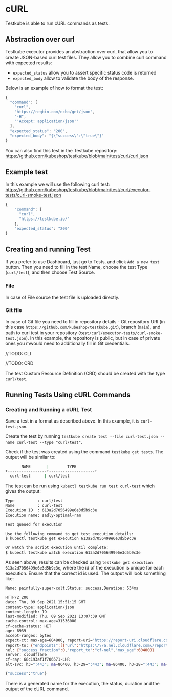 
# cURL
Testkube is able to run cURL commands as tests.

## Abstraction over curl
Testkube executor provides an abstraction over curl, that allow you to create JSON-based curl test files. They allow you to combine curl command with expected results:

- `expected_status` allow you to assert specific status code is returned
- `expected_body` allow to validate the body of the response.

Below is an example of how to format the test:

```js
{
  "command": [
    "curl",
    "https://reqbin.com/echo/get/json",
    "-H",
    "'Accept: application/json'"
  ],
  "expected_status": "200",
  "expected_body": "{\"success\":\"true\"}"
}
```

You can also find this test in the Testkube repository: https://github.com/kubeshop/testkube/blob/main/test/curl/curl.json

## Example test
In this example we will use the following curl test: https://github.com/kubeshop/testkube/blob/main/test/curl/executor-tests/curl-smoke-test.json

```js
{
	"command": [
	  "curl",
	  "https://testkube.io/"
	],
	"expected_status": "200"
}
```

## Creating and running Test

<Tabs groupId="dashboard-cli">
<TabItem value="dash" label="Dashboard">

If you prefer to use Dashboard, just go to Tests, and click `Add a new test` button. Then you need to fill in the test Name, choose the test Type (`curl/test`), and then choose Test Source.

### File
In case of File source the test file is uploaded directly.

### Git file
In case of Git file you need to fill in repository details - Git repository URI (in this case `https://github.com/kubeshop/testkube.git`), branch (`main`), and path to curl test in your repository (`test/curl/executor-tests/curl-smoke-test.json`). In this example, the repository is public, but in case of private ones you mwould need to additionally fill in Git credentials.

</TabItem>
<TabItem value="cli" label="CLI">

//TODO: CLI

</TabItem>
<TabItem value="crd" label="Custom Resource">

//TODO: CRD

</TabItem>
</Tabs>


The test Custom Resource Definition (CRD) should be created with the type `curl/test`.












## **Running Tests Using cURL Commands**

### **Creating and Running a cURL Test**

Save a test in a format as described above. In this example, it is `curl-test.json`.

Create the test by running `testkube create test --file curl-test.json --name curl-test --type "curl/test"`.

Check if the test was created using the command `testkube get tests`. The output will be similar to:


```bash
       NAME       |        TYPE         
+-----------------+--------------------+
  curl-test      | curl/test  
```

The test can be run using `kubectl testkube run test curl-test` which gives the output:

```bash
Type          : curl/test
Name          : curl-test
Execution ID  : 613a2d7056499e6e3d5b9c3e
Execution name: sadly-optimal-ram

Test queued for execution

Use the following command to get test execution details:
$ kubectl testkube get execution 613a2d7056499e6e3d5b9c3e

Or watch the script execution until complete:
$ kubectl testkube watch execution 613a2d7056499e6e3d5b9c3e
```

As seen above, results can be checked using `testkube get execution 613a2d7056499e6e3d5b9c3e`, where the id of the execution is unique for each execution. Ensure that the correct id is used. The output will look something like:

```bash
Name: painfully-super-colt,Status: success,Duration: 534ms

HTTP/2 200 
date: Thu, 09 Sep 2021 15:51:15 GMT
content-type: application/json
content-length: 19
last-modified: Thu, 09 Sep 2021 13:07:39 GMT
cache-control: max-age=31536000
cf-cache-status: HIT
age: 6939
accept-ranges: bytes
expect-ct: max-age=604800, report-uri="https://report-uri.cloudflare.com/cdn-cgi/beacon/expect-ct"
report-to: {"endpoints":[{"url":"https:\/\/a.nel.cloudflare.com\/report\/v3?s=OZHPfvLjuVhpklzeGvhs8Ic0w%2FJ1%2BKgMcXeichnmMt9lKxF%2Fkco%2FHD2Z2vWfvInH9IPNuAQpjKu1Roqy8efIhVztIhvBP14Wx4wdBsQhzxUe9znZ%2Fmanwsky5G3Q"}],"group":"cf-nel","max_age":604800}
nel: {"success_fraction":0,"report_to":"cf-nel","max_age":604800}
server: cloudflare
cf-ray: 68c193af1f706571-LHR
alt-svc: h3=":443"; ma=86400, h3-29=":443"; ma=86400, h3-28=":443"; ma=86400, h3-27=":443"; ma=86400

{"success":"true"}
```

There is a generated name for the execution, the status, duration and the output of the cURL command.
